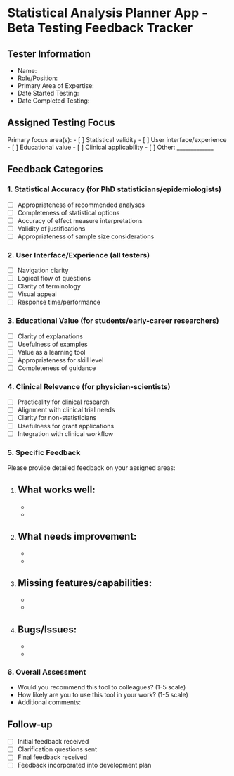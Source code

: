 # Statistical Analysis Planner App - Beta Testing Feedback Tracker

## Tester Information
- Name:
- Role/Position:
- Primary Area of Expertise:
- Date Started Testing:
- Date Completed Testing:

## Assigned Testing Focus
Primary focus area(s):
- [ ] Statistical validity
- [ ] User interface/experience
- [ ] Educational value
- [ ] Clinical applicability
- [ ] Other: _____________

## Feedback Categories

### 1. Statistical Accuracy (for PhD statisticians/epidemiologists)
- [ ] Appropriateness of recommended analyses
- [ ] Completeness of statistical options
- [ ] Accuracy of effect measure interpretations
- [ ] Validity of justifications
- [ ] Appropriateness of sample size considerations

### 2. User Interface/Experience (all testers)
- [ ] Navigation clarity
- [ ] Logical flow of questions
- [ ] Clarity of terminology
- [ ] Visual appeal
- [ ] Response time/performance

### 3. Educational Value (for students/early-career researchers)
- [ ] Clarity of explanations
- [ ] Usefulness of examples
- [ ] Value as a learning tool
- [ ] Appropriateness for skill level
- [ ] Completeness of guidance

### 4. Clinical Relevance (for physician-scientists)
- [ ] Practicality for clinical research
- [ ] Alignment with clinical trial needs
- [ ] Clarity for non-statisticians
- [ ] Usefulness for grant applications
- [ ] Integration with clinical workflow

### 5. Specific Feedback
Please provide detailed feedback on your assigned areas:

1. What works well:
   - 
   - 
   - 

2. What needs improvement:
   - 
   - 
   - 

3. Missing features/capabilities:
   - 
   - 
   - 

4. Bugs/Issues:
   - 
   - 
   - 

### 6. Overall Assessment
- Would you recommend this tool to colleagues? (1-5 scale)
- How likely are you to use this tool in your work? (1-5 scale)
- Additional comments:

## Follow-up
- [ ] Initial feedback received
- [ ] Clarification questions sent
- [ ] Final feedback received
- [ ] Feedback incorporated into development plan